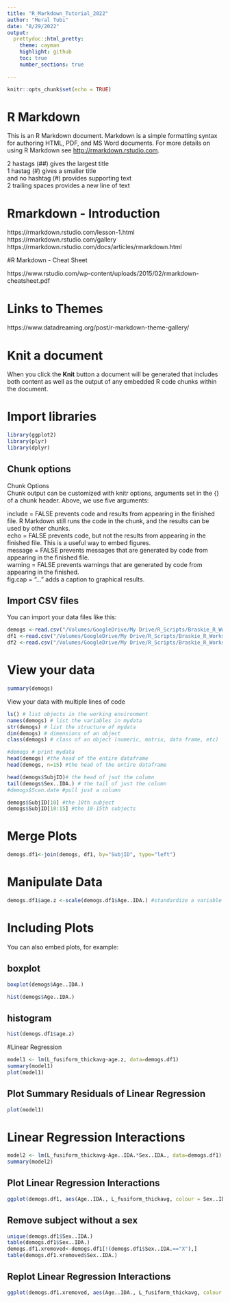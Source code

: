 ```yaml
---
title: "R_Markdown_Tutorial_2022"
author: "Meral Tubi"
date: "8/29/2022"
output: 
  prettydoc::html_pretty:
    theme: cayman
    highlight: github
    toc: true
    number_sections: true

---
```


```r
knitr::opts_chunk$set(echo = TRUE)
```

# R Markdown

This is an R Markdown document. Markdown is a simple formatting syntax for authoring HTML, PDF, and MS Word documents. For more details on using R Markdown see <http://rmarkdown.rstudio.com>.

2 hastags (##) gives the largest title  
1 hastag (#) gives a smaller title  
and no hashtag (#) provides supporting text  
2 trailing spaces provides a new line of text  

# Rmarkdown - Introduction

https://rmarkdown.rstudio.com/lesson-1.html
https://rmarkdown.rstudio.com/gallery
https://rmarkdown.rstudio.com/docs/articles/rmarkdown.html

#R Markdown - Cheat Sheet

https://www.rstudio.com/wp-content/uploads/2015/02/rmarkdown-cheatsheet.pdf

# Links to Themes 
https://www.datadreaming.org/post/r-markdown-theme-gallery/

# Knit a document
When you click the **Knit** button a document will be generated that includes both content as well as the output of any embedded R code chunks within the document. 


# Import libraries
```r
library(ggplot2)
library(plyr)
library(dplyr)
```

## Chunk options 
Chunk Options  
Chunk output can be customized with knitr options, arguments set in the {} of a chunk header. Above, we use five arguments:

include = FALSE prevents code and results from appearing in the finished file. R Markdown still runs the code in the chunk, and the results can be used by other chunks.  
echo = FALSE prevents code, but not the results from appearing in the finished file. This is a useful way to embed figures.  
message = FALSE prevents messages that are generated by code from appearing in the finished file.  
warning = FALSE prevents warnings that are generated by code from appearing in the finished.  
fig.cap = "..." adds a caption to graphical results.  

## Import CSV files
 
You can import your data files like this:

```r
demogs <-read.csv("/Volumes/GoogleDrive/My Drive/R_Scripts/Braskie_R_Workshop/tutorial_01/orig_files/demogs_fordf1df2.csv")
df1 <-read.csv("/Volumes/GoogleDrive/My Drive/R_Scripts/Braskie_R_Workshop/tutorial_01/orig_files/df1_corticalthickness.csv")
df2 <-read.csv("/Volumes/GoogleDrive/My Drive/R_Scripts/Braskie_R_Workshop/tutorial_01/orig_files/df2_corticalthickness.csv")

```

# View your data
```r
summary(demogs)
```

View your data with multiple lines of code
```r
ls() # list objects in the working environment
names(demogs) # list the variables in mydata
str(demogs) # list the structure of mydata
dim(demogs) # dimensions of an object
class(demogs) # class of an object (numeric, matrix, data frame, etc)

#demogs # print mydata
head(demogs) #the head of the entire dataframe
head(demogs, n=15) #the head of the entire dataframe

head(demogs$SubjID)# the head of jsut the column
tail(demogs$Sex..IDA.) # the tail of just the column 
#demogs$Scan.date #pull just a column

demogs$SubjID[10] #the 10th subject
demogs$SubjID[10:15] #the 10-15th subjects

```


# Merge Plots
```r
demogs.df1<-join(demogs, df1, by="SubjID", type="left")

```

# Manipulate Data
```r

demogs.df1$age.z <-scale(demogs.df1$Age..IDA.) #standardize a variable


```

# Including Plots
You can also embed plots, for example:

## boxplot
```r
boxplot(demogs$Age..IDA.)
```

```r
hist(demogs$Age..IDA.)

```
## histogram

```r
hist(demogs.df1$age.z)
```

#Linear Regression
```r
model1 <- lm(L_fusiform_thickavg~age.z, data=demogs.df1)
summary(model1)
plot(model1)
```
## Plot Summary Residuals of Linear Regression
```r

plot(model1)
```

# Linear Regression Interactions

```r
model2 <- lm(L_fusiform_thickavg~Age..IDA.*Sex..IDA., data=demogs.df1)
summary(model2)

```

## Plot Linear Regression Interactions
```r

ggplot(demogs.df1, aes(Age..IDA., L_fusiform_thickavg, colour = Sex..IDA.)) + geom_point() +geom_smooth(method='lm')

```


## Remove subject without a sex
```r
unique(demogs.df1$Sex..IDA.)
table(demogs.df1$Sex..IDA.)
demogs.df1.xremoved<-demogs.df1[!(demogs.df1$Sex..IDA.=="X"),]
table(demogs.df1.xremoved$Sex..IDA.)

```

## Replot Linear Regression Interactions
```r

ggplot(demogs.df1.xremoved, aes(Age..IDA., L_fusiform_thickavg, colour = Sex..IDA.)) + geom_point() +geom_smooth(method='lm')

```